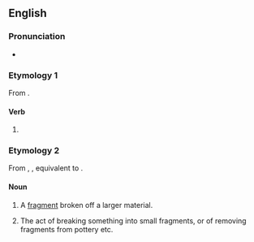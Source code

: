 ==English==

===Pronunciation===
* {{IPA|en|/ˈtʃɪpɪŋ/}}

===Etymology 1===
From {{af|en|chip|-ing}}.

====Verb====
{{head|en|verb form}}

# {{present participle of|en|chip|nocat=1}}

===Etymology 2===
From {{inh|en|enm|chippyng}}, {{m|enm|chippynge}}, equivalent to {{af|en|chip|-ing}}.

====Noun====
{{en-noun|~}}

# {{lb|en|countable}} A [[fragment]] broken off a larger material.
# {{lb|en|uncountable}} The act of breaking something into small fragments, or of removing fragments from pottery etc.